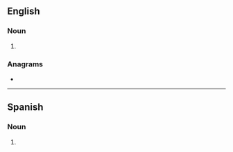 {{also|socialités}}
==English==

===Noun===
{{head|en|noun form}}

# {{plural of|en|socialite}}

===Anagrams===
* {{anagrams|en|a=aceiilosst|isoclasite|isoelastic}}

----

==Spanish==

===Noun===
{{head|es|noun form}}

# {{plural of|es|socialite}}